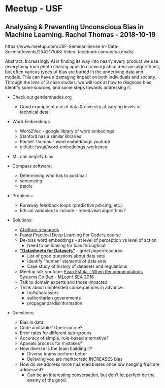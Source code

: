 # Meetup - USF
## Analysing & Preventing Unconscious Bias in Machine Learning. Rachel Thomas - 2018-10-19
https://www.meetup.com/USF-Seminar-Series-in-Data-Science/events/254217548/
Video: facebook.com/usfca.msds/

Abstract: Increasingly AI is finding its way into nearly every product we use (everything from photo sharing apps to criminal justice decision algorithms), but often various types of bias are buried in the underlying data and models. This can have a damaging impact on both individuals and society. Through the lens of 3 case studies, we will look at how to diagnose bias, identify some sources, and some steps towards addressing it.

* Check out gendershades.org
    * Good example of use of data & diversity at varying levels of technical detail

* Word Embeddings
    * Word2Vec - google library of word embedings
    * Stanford has a similar libraries
    * Rachel Thomas - word embeddings youtube
    * github: fastai/word-embeddings-workshop

* ML can amplify bias

* Compass software:
    * Determining who has to post bail
    * sentencing
    * parole

* Problems:
    * Runaway feedback loops (predictive policing, etc.)
    * Ethical variables to include - recedivism algorithms?

* Solutions: 
    * [AI ethics resources](http://www.fast.ai/2018/09/24/ai-ethics-resources/)
    * [Fastai Practical Deep Learning For Coders course](http://course.fast.ai)
    * De-bias word embeddings - at level of perception vs level of action
        * Need to be looking for bias throughout
    * __["Datasheets for Datasets"](https://arxiv.org/abs/1803.09010)__ - great paper/resource
        * List of good questions about data sets
        * Identify "human" elements of data sets
        * Case study of history of datasets and regulations
    * Meetup talk youtube: [Evan Estola - When Recommendations Systems Go Bad - MLconf SEA 2016](https://www.youtube.com/watch?v=MqoRzNhrTnQ)
    * Talk to domain experts and those impacted
    * Think about unintended consequences in advance:
        * trolls/harassers
        * authoritarian governments
        * propaganda/disinformation

* Questions:
    * Bias in data
    * Code auditable? Open source?
    * Error rates for different sub-groups
    * Accuracy of simple, rule-based alternative?
    * Appeals process for mistakes?
    * How diverse is the team building it?
        * Diverse teams perform better
        * Believing you are meritocratic INCREASES bias
    * How do we address more nuanced biases once low hanging fruit are addressed?
        * Can be an interesting conversation, but don't let perfect be the enemy of the good.
    
    
    